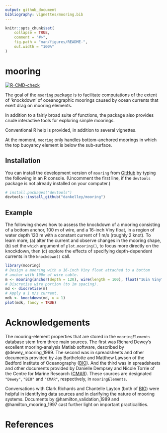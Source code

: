 ```yaml
---
output: github_document
bibliography: vignettes/mooring.bib
---
```


<!-- README.md is generated from README.Rmd, so please edit the latter. -->

```r
knitr::opts_chunk$set(
    collapse = TRUE,
    comment = "#>",
    fig.path = "man/figures/README-",
    out.width = "100%"
)
```

# mooring

<!-- badges: start -->
[![R-CMD-check](https://github.com/dankelley/mooring/actions/workflows/R-CMD-check.yaml/badge.svg)](https://github.com/dankelley/mooring/actions/workflows/R-CMD-check.yaml)

<!-- badges: end -->

The goal of the `mooring` package is to facilitate computations of the extent
of 'knockdown' of oceanographic moorings caused by ocean currents that exert
drag on mooring elements.

In addition to a fairly broad suite of functions, the package also provides
crude interactive tools for exploring simple moorings.

Conventional R help is provided, in addition to several vignettes.

At the moment, `mooring` only handles bottom-anchored moorings in which the top
buoyancy element is below the sub-surface.

## Installation

You can install the development version of `mooring` from
[GitHub](https://github.com/) by typing the following in an R console.
(Uncomment the first line, if the `devtools` package is not already installed
on your computer.)

``` r
# install.packages("devtools")
devtools::install_github("dankelley/mooring")
```
## Example

The following shows how to assess the knockdown of a mooring consisting of a
bottom anchor, 100 m of wire, and a 16-inch Viny float, in a region of
water depth 120 m with a constant current of 1 m/s (roughly 2 knot).  To
learn more, (a) alter the current and observe changes in the
mooring shape, (b) set the `which` argument of `plot.mooring()`, to focus more
directly on the knockdown, then (c) explore the effects of specifying
depth-dependent currents in the `knockdown()` call.

```r
library(mooring)
# Design a mooring with a 16-inch Viny float attached to a bottom
# anchor with 100m of wire cable.
m <- mooring(anchor(depth = 120), wire(length = 100), float("16in Viny"))
# Discretise wire portion (to 1m spacing).
md <- discretise(m)
# Apply a 1 m/s current.
mdk <- knockdown(md, u = 1)
plot(mdk, fancy = TRUE)
```

# Acknowledgements 

The mooring-element properties that are stored in the `mooringElements`
database stem from three main sources. The first was Richard Dewey's excellent
mooring-analysis Matlab software, described by @dewey_mooring_1999. The second
was in spreadsheets and other documents provided by Jay Barthelotte and Matthew
Lawson of the Bedford Institute of Oceanography
([BIO](https://www.bio.gc.ca/index-en.php)). And the third was in spreadsheets
and other documents provided by Danielle Dempsey and Nicole Torrie of the
Centre for Marine Research ([CMAR](https://cmar.ca)). These sources are
designated `"Dewey"`, `"BIO"` and `"CMAR"`, respectively, in `mooringElements`.

Conversations with Clark Richards and Chantelle Layton (both of
[BIO](https://www.bio.gc.ca/index-en.php)) were helpful in identifying data
sources and in clarifying the nature of mooring systems. Documents by
@hamilton_validation_1989 and @hamilton_mooring_1997 cast further light on
important practicalities.

# References
